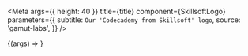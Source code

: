 
<Meta
  args={{ height: 40 }}
  title={title}
  component={SkillsoftLogo}
  parameters={{
    subtitle: `Our 'Codecademy from Skillsoft' logo`,
    source: 'gamut-labs',
  }}
/>

<Canvas withSource="open">
  <Story name="LogoFromSkillsoft">
    {(args) => <SkillsoftLogo color="beige" {...args} />}
  </Story>
</Canvas>
